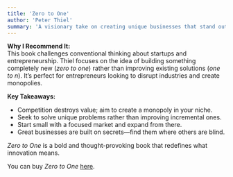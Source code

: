 ```yaml
---
title: 'Zero to One'
author: 'Peter Thiel'
summary: 'A visionary take on creating unique businesses that stand out from competition.'
---
```


**Why I Recommend It:**  
This book challenges conventional thinking about startups and entrepreneurship. Thiel focuses on the idea of building something completely new (*zero to one*) rather than improving existing solutions (*one to n*). It’s perfect for entrepreneurs looking to disrupt industries and create monopolies.

**Key Takeaways:**  
- Competition destroys value; aim to create a monopoly in your niche.  
- Seek to solve unique problems rather than improving incremental ones.  
- Start small with a focused market and expand from there.  
- Great businesses are built on secrets—find them where others are blind.  

*Zero to One* is a bold and thought-provoking book that redefines what innovation means.  

You can buy *Zero to One* [here](https://www.amazon.com/Zero-One-Notes-Startups-Future/dp/0804139296).